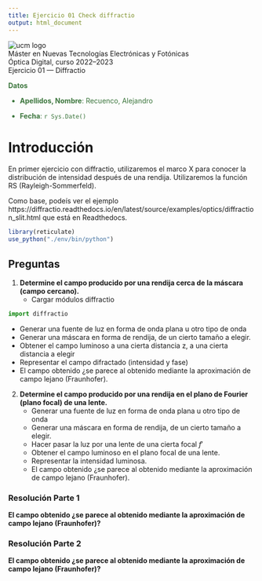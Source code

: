 ```yaml
---
title: Ejercicio 01 Check diffractio
output: html_document
---
```


![](http://www.ucm.es/logo/ucm.png "ucm logo")
<div align="center"> Máster en Nuevas Tecnologías Electrónicas y Fotónicas </div>
<div align="center"> Óptica Digital, curso 2022--2023 </div>
<div align="center"> Ejercicio 01 — Diffractio </div>

<style>
.alert {
  color: rgb(60,118,61) !important;
}
</style>

<div class="alert alert-block alert-info">

**Datos**

- **Apellidos, Nombre**: Recuenco, Alejandro

- **Fecha**: `r Sys.Date()`

</div>

# Introducción
En primer ejercicio con diffractio, utilizaremos el marco X para conocer la distribución de intensidad después de una rendija. Utilizaremos la función RS (Rayleigh-Sommerfeld).

Como base, podeís ver el ejemplo https://diffractio.readthedocs.io/en/latest/source/examples/optics/diffraction_slit.html que está en Readthedocs.


```r
library(reticulate)
use_python("./env/bin/python")
```

## Preguntas

1. **Determine el campo producido por una rendija cerca de la máscara (campo cercano).**
   - Cargar módulos diffractio

```python
import diffractio
```
   - Generar una fuente de luz en forma de onda plana u otro tipo de onda
   - Generar una máscara en forma de rendija, de un cierto tamaño a elegir.
   - Obtener el campo luminoso a una cierta distancia z, a una cierta distancia a elegir
   - Representar el campo difractado (intensidad y fase)
   - El campo obtenido ¿se parece al obtenido mediante la aproximación de campo lejano (Fraunhofer).
2. **Determine el campo producido por una rendija en el plano de Fourier (plano focal) de una lente.**
   - Generar una fuente de luz en forma de onda plana u otro tipo de onda
   - Generar una máscara en forma de rendija, de un cierto tamaño a elegir.
   - Hacer pasar la luz por una lente de una cierta focal $f'$
   - Obtener el campo luminoso en el plano focal de una lente.
   - Representar la intensidad luminosa.
   - El campo obtenido ¿se parece al obtenido mediante la aproximación de campo lejano (Fraunhofer).

### Resolución Parte 1

**El campo obtenido ¿se parece al obtenido mediante la aproximación de campo lejano (Fraunhofer)?**

### Resolución Parte 2

**El campo obtenido ¿se parece al obtenido mediante la aproximación de campo lejano (Fraunhofer)?**
